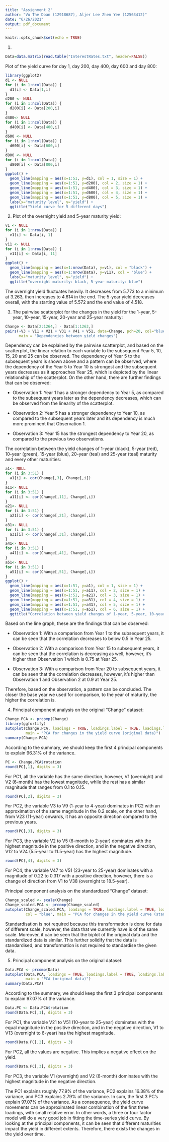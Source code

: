 ---
title: "Assignment 2"
author: "Vu The Doan (12918687), Aljer Lee Zhen Yee (12563412)"
date: "6/26/2021"
output: pdf_document
---

```{r setup, include=FALSE}
knitr::opts_chunk$set(echo = TRUE)
```
1. 
```{r}
Data=data.matrix(read.table("InterestRates.txt", header=FALSE))
```
Plot of the yield curve for day 1, day 200, day 400, day 600 and day 800:
```{r}
library(ggplot2)
d1 <- NULL
for (i in 1:ncol(Data)) {
  d1[i] <- Data[1,i]
}
d200 <- NULL
for (i in 1:ncol(Data)) {
  d200[i] <- Data[200,i]
}
d400<- NULL
for (i in 1:ncol(Data)) {
  d400[i] <- Data[400,i]
}
d600 <- NULL
for (i in 1:ncol(Data)) {
  d600[i] <- Data[600,i]
}
d800 <- NULL
for (i in 1:ncol(Data)) {
  d800[i] <- Data[800,i]
}
ggplot() + 
  geom_line(mapping = aes(x=1:51, y=d1), col = 1, size = 1) + 
  geom_line(mapping = aes(x=1:51, y=d200), col = 2, size = 1) + 
  geom_line(mapping = aes(x=1:51, y=d400), col = 3, size = 1) + 
  geom_line(mapping = aes(x=1:51, y=d600), col = 4, size = 1) +  
  geom_line(mapping = aes(x=1:51, y=d800), col = 5, size = 1) +
  labs(x="maturity level", y="yield") +
  ggtitle("Yield curve for 5 different days")
```

2. Plot of the overnight yield and 5-year maturity yield:
```{r}
v1 <- NULL
for (i in 1:nrow(Data)) {
  v1[i] <- Data[i, 1]
}
v11 <- NULL
for (i in 1:nrow(Data)) {
  v11[i] <- Data[i, 11]
}
ggplot() +
  geom_line(mapping = aes(x=1:nrow(Data), y=v1), col = "black") +
  geom_line(mapping = aes(x=1:nrow(Data), y=v11), col = "blue") +
  labs(x="maturity level", y="yield") +
  ggtitle("overnight maturity: black, 5-year maturity: blue")
```
The overnight yield fluctuates heavily. It decreases from 5.773 to a minimum at 3.263, then increases to 4.614 in the end. The 5-year yield decreases overall, with the starting value of 5.572 and the end value of 4.518. 

3. The pairwise scatterplot for the changes in the yield for the 1-year, 5-year, 10-year, 15-year, 20-year and 25-year maturity:
```{r}
Change <- Data[2:1264,] - Data[1:1263,]
pairs(~V3 + V11 + V21 + V31 + V41 + V51, data=Change, pch=20, col="blue", 
      main = "Dependencies between yield changes")
```
Dependency can be explained by the pairwise scatterplot, and based on the scatterplot, the linear relation to each variable to the subsequent Year 5, 10, 15, 20 and 25 can be observed. The dependency of Year 5 to the subsequent years is shown above and a pattern can be observed, where the dependency of the Year 5 to Year 10 is strongest and the subsequent years decreases as it approaches Year 25, which is depicted by the linear relationship of the scatterplot. On the other hand, there are further findings that can be observed: 

- Observation 1: Year 1 has a stronger dependency to Year 5, as compared to the subsequent years later as the dependency decreases, which can be observed from the linearity of the scatterplot.

- Observation 2: Year 5 has a stronger dependency to Year 10, as compared to the subsequent years later and its dependency is much more prominent that Observation 1.

- Observation 3: Year 15 has the strongest dependency to Year 20, as compared to the previous two observations.

The correlation between the yield changes of 1-year (black), 5-year (red), 10-year (green), 15-year (blue), 20-year (teal) and 25-year (teal) maturity and every other maturities:
```{r}
a1<- NULL
for (i in 3:51) {
  a1[i] <- cor(Change[,3], Change[,i])
}
a11<- NULL
for (i in 3:51) {
  a11[i] <- cor(Change[,11], Change[,i])
}
a21<- NULL
for (i in 3:51) {
  a21[i] <- cor(Change[,21], Change[,i])
}
a31<- NULL
for (i in 3:51) {
  a31[i] <- cor(Change[,31], Change[,i])
}
a41<- NULL
for (i in 3:51) {
  a41[i] <- cor(Change[,41], Change[,i])
}
a51<- NULL
for (i in 3:51) {
  a51[i] <- cor(Change[,51], Change[,i])
}
ggplot() + 
  geom_line(mapping = aes(x=1:51, y=a1), col = 1, size = 1) + 
  geom_line(mapping = aes(x=1:51, y=a11), col = 2, size = 1) + 
  geom_line(mapping = aes(x=1:51, y=a21), col = 3, size = 1) + 
  geom_line(mapping = aes(x=1:51, y=a31), col = 4, size = 1) +  
  geom_line(mapping = aes(x=1:51, y=a41), col = 5, size = 1) +
  geom_line(mapping = aes(x=1:51, y=a51), col = 6, size = 1) +
  ggtitle("Correlation between yield changes of 1-year, 5-year, 10-year, 15-year, 20-year and 25-year \nmaturity and every other maturities")
```
Based on the line graph, these are the findings that can be observed:

- Observation 1: With a comparison from Year 1 to the subsequent years, it can be seen that the correlation decreases to below 0.5 in Year 25. 

- Observation 2: With a comparison from Year 15 to subsequent years, it can be seen that the correlation is decreasing as well, however, it’s higher than Observation 1 which is 0.75 at Year 25.

- Observation 3: With a comparison from Year 20 to subsequent years, it can be seen that the correlation decreases, however, it’s higher than Observation 1 and Observation 2 at 0.9 at Year 25.

Therefore, based on the observation, a pattern can be concluded. The closer the base year we used for comparison, to the year of maturity, the higher the correlation is. 

4. Principal component analysis on the original "Change" dataset:
```{r}
Change.PCA <- prcomp(Change)
library(ggfortify)
autoplot(Change.PCA, loadings = TRUE, loadings.label = TRUE, loadings.label.size = 3, col = "blue", 
         main = "PCA for changes in the yield curve (original data)")
summary(Change.PCA)
```
According to the summary, we should keep the first 4 principal components to explain 96.31% of the variance. 
```{r}
PC <- Change.PCA$rotation
round(PC[,1], digits = 3)
```
For PC1, all the variable has the same direction, however, V1 (overnight) and V2 (6-month) has the lowest magnitude, while the rest has a similar magnitude that ranges from 0.1 to 0.15.
```{r}
round(PC[,2], digits = 3)
```
For PC2, the variable V3 to V9 (1-year to 4-year) dominates in PC2 with an approximation of the same magnitude in the 0.2 scale, on the other hand, from V23 (11-year) onwards, it has an opposite direction compared to the previous years.
```{r}
round(PC[,3], digits = 3)
```
For PC3, the variable V2 to V5 (6-month to 2-year) dominates with the highest magnitude in the positive direction, and in the negative direction, V12 to V24 (5.5-year to 11.5-year) has the highest magnitude.
```{r}
round(PC[,4], digits = 3)
```
For PC4, the variable V47 to V51 (23-year to 25-year) dominates with a magnitude of 0.22 to 0.317 with a positive direction, however, there is a change of direction from V1 to V38 (overnight to 18.5-year). 

Principal component analysis on the standardized "Change" dataset:
```{r}
Change_scaled <- scale(Change)
Change_scaled.PCA <- prcomp(Change_scaled)
autoplot(Change_scaled.PCA, loadings = TRUE, loadings.label = TRUE, loadings.label.size = 3, 
         col = "blue", main = "PCA for changes in the yield curve (standardized data)")
```
Standardisation is not required because this transformation is done for data of different scale, however, the data that we currently have is of the same scale. Moreover, it can be seen that the biplot of the original data and the standardized data is similar. This further solidify that the data is standardised, and transformation is not required to standardise the given data.

5. Principal component analysis on the original dataset:
```{r}
Data.PCA <- prcomp(Data)
autoplot(Data.PCA, loadings = TRUE, loadings.label = TRUE, loadings.label.size = 3, col = "blue", 
         main = "PCA (original data)")
summary(Data.PCA)
```
According to the summary, we should keep the first 3 principal components to explain 97.07% of the variance. 
```{r}
Data.PC <- Data.PCA$rotation
round(Data.PC[,1], digits = 3)
```
For PC1, the variable V21 to V51 (10-year to 25-year) dominates with the equal magnitude in the positive direction, and in the negative direction, V1 to V13 (overnight to 6-year) has the highest magnitude.
```{r}
round(Data.PC[,2], digits = 3)
```
For PC2, all the values are negative. This implies a negative effect on the yield.
```{r}
round(Data.PC[,3], digits = 3)
```
For PC3, the variable V1 (overnight) and V2 (6-month) dominates with the highest magnitude in the negative direction. 

The PC1 explains roughly 77.9% of the variance, PC2 explains 16.38% of the variance, and PC3 explains 2.79% of the variance. In sum, the first 3 PC's explain 97.07% of the variance. As a consequence, the yield curve movements can be approximated linear combination of the first three loadings, with small relative error. In other words, a three or four factor model will do a very good job in fitting the time-series yield curve. By looking at the principal components, it can be seen that different maturities impact the yield in different extents. Therefore, there exists the changes in the yield over time. 
